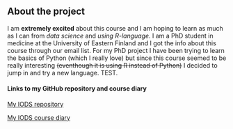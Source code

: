 ## About the project

I am **extremely excited** about this course and I am hoping to learn as much as I can from *data science* and *using R-language*. I am a PhD student in medicine at the University of Eastern Finland and I got the info about this course through our email list. For my PhD project I have been trying to learn the basics of Python (which I really love) but since this course seemed to be really interesting ~~(eventhough it is using R instead of Python)~~ I decided to jump in and try a new language. TEST.

#### Links to my GitHub repository and course diary

[My IODS repository](https://github.com/jonnelintunen/IODS-project)

[My IODS course diary](https://jonnelintunen.github.io/IODS-project/)
